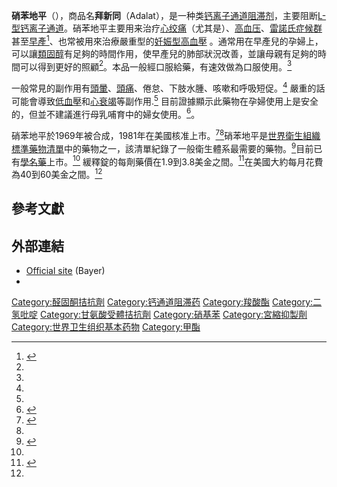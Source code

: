 {{Drugbox
| verifiedrevid = 462260435
| IUPAC_name = 3,5-dimethyl 2,6-dimethyl-4-(2-nitrophenyl)-1,4-dihydropyridine-3,5-dicarboxylate
| image = Nifedipine.svg
| width = 165
| image2 = Nifedipine-from-xtal-3D-balls.png
<!--Clinical data-->
| tradename = Adalat、Procardia，等等
| Drugs.com = {{drugs.com|monograph|nifedipine}}
| MedlinePlus = a684028
| pregnancy_category = C: (USA)
| legal_status =  
| routes_of_administration = 口服、外用
<!--Pharmacokinetic data-->
| bioavailability = 45-56%
| protein_bound = 92-98%
| metabolism = 胃肠道，肝脏
| elimination_half-life = 2 小時
| excretion = 肾脏: >50%, 胆汁: 5-15%
<!--Identifiers-->
| CAS_number_Ref = {{cascite|correct|??}}
| CAS_number = 21829-25-4
| ATC_prefix = C08
| ATC_suffix = CA05
| ATC_supplemental =  
| PubChem = 4485
| IUPHAR_ligand = 2514
| DrugBank_Ref = {{drugbankcite|correct|drugbank}}
| DrugBank = DB01115
| ChemSpiderID_Ref = {{chemspidercite|correct|chemspider}}
| ChemSpiderID = 4330
| UNII_Ref = {{fdacite|correct|FDA}}
| UNII = I9ZF7L6G2L
| KEGG_Ref = {{keggcite|correct|kegg}}
| KEGG = D00437
| ChEBI_Ref = {{ebicite|correct|EBI}}
| ChEBI = 7565
| ChEMBL_Ref = {{ebicite|correct|EBI}}
| ChEMBL = 193
<!--Chemical data-->
| C=17 | H=18 | N=2 | O=6
| molecular_weight = 346.335 g/mol
| smiles = O=C(OC)\C1=C(\N/C(=C(/C(=O)OC)C1c2ccccc2[N+]([O-])=O)C)C
| StdInChI_Ref = {{stdinchicite|correct|chemspider}}
| StdInChI = 1S/C17H18N2O6/c1-9-13(16(20)24-3)15(14(10(2)18-9)17(21)25-4)11-7-5-6-8-12(11)19(22)23/h5-8,15,18H,1-4H3
| StdInChIKey_Ref = {{stdinchicite|correct|chemspider}}
| StdInChIKey = HYIMSNHJOBLJNT-UHFFFAOYSA-N
| melting_point = 173
}}
<!-- Definition and medical uses -->

{{medical}}

'''硝苯地平'''（{{lang-en|Nifedipine}}），商品名'''拜新同'''（Adalat），是一种{{tsl|en|dihydropyridines|二氢吡啶}}类[[钙离子通道阻滞剂|钙离子通道阻滞剂]]，主要阻断[[L型钙通道|L-型钙离子通道]]。硝苯地平主要用来治疗[[心绞痛|心绞痛]]（尤其是{{tsl|en|Prinzmetal angina|变异型心绞痛}}）、[[高血压|高血压]]、[[雷諾氏症候群|雷諾氏症候群]]甚至[[早產|早產]]<ref name=AHFS2015>{{cite web|title=Nifedipine|url=http://www.drugs.com/monograph/nifedipine.html|publisher=The American Society of Health-System Pharmacists|accessdate=Dec 19, 2015|archive-date=2015-12-25|archive-url=https://web.archive.org/web/20151225224837/http://www.drugs.com/monograph/nifedipine.html|dead-url=no}}</ref>、也常被用來治療嚴重型的[[妊娠型高血壓|妊娠型高血壓]] 。通常用在早產兒的孕婦上，可以讓[[類固醇|類固醇]]有足夠的時間作用，使早產兒的肺部狀況改善，並讓母親有足夠的時間可以得到更好的照顧<ref name=AHFS2015/>。本品一般經口服給藥，有速效做為口服使用。<ref name=AHFS2015/>

<!-- Side effects and mechanism -->
一般常見的副作用有[[頭暈|頭暈]]、[[頭痛|頭痛]]、倦怠、下肢水腫、咳嗽和呼吸短促。<ref name=AHFS2015/> 嚴重的話可能會導致[[低血壓|低血壓]]和[[心衰竭|心衰竭]]等副作用.<ref name=AHFS2015/> 目前證據顯示此藥物在孕婦使用上是安全的，但並不建議進行母乳哺育中的婦女使用。<ref>{{cite web|title=Nifedipine Pregnancy and Breastfeeding Warnings|url=http://www.drugs.com/pregnancy/nifedipine.html|accessdate=25 December 2015|archive-date=2015-12-21|archive-url=https://web.archive.org/web/20151221122156/http://www.drugs.com/pregnancy/nifedipine.html|dead-url=no}}</ref>。

<!-- History, society and culture -->
硝苯地平於1969年被合成，1981年在美國核准上市。<ref>{{cite book|last1=Corey|first1=E.J.|title=Drug discovery practices, processes, and perspectives|date=2013|publisher=John Wiley & Sons|location=Hoboken, N.J.|isbn=9781118354469|page=172|url=https://books.google.ca/books?id=mIyxO5cLEAcC&pg=PA172|access-date=2017-05-15|archive-date=2017-09-01|archive-url=https://web.archive.org/web/20170901032155/https://books.google.ca/books?id=mIyxO5cLEAcC&pg=PA172|dead-url=no}}</ref><ref name=AHFS2015/>硝苯地平是[[世界衛生組織標準藥物清單|世界衛生組織標準藥物清單]]中的藥物之一，該清單紀錄了一般衛生體系最需要的藥物。<ref name=WHO2015E>{{cite web |url=http://www.who.int/medicines/publications/essentialmedicines/EML2015_8-May-15.pdf |title=19th WHO Model List of Essential Medicines (April 2015) |date=April 2015 |accessdate=May 10, 2015 |publisher=WHO |archive-date=2015-05-13 |archive-url=https://web.archive.org/web/20150513043105/http://www.who.int/medicines/publications/essentialmedicines/EML2015_8-May-15.pdf |dead-url=no }}</ref>目前已有[[學名藥|學名藥]]上市。<ref name=AHFS2015/> 緩釋錠的每劑藥價在1.9到3.8美金之間。<ref>{{cite web|title=Nifedipine|url=http://erc.msh.org/dmpguide/resultsdetail.cfm?language=english&code=NIF30T&s_year=2014&year=2014&str=30%20mg&desc=Nifedipine&pack=new&frm=TAB-CAP&rte=PO&class_code2=12%2E3%2E&supplement=&class_name=%2812%2E3%2E%29Antihypertensive%20medicines%3Cbr%3E|website=International Drug Price Indicator Guide|accessdate=25 December 2015}}{{dead link|date=2018年4月 |bot=InternetArchiveBot |fix-attempted=yes }}</ref>在美國大約每月花費為40到60美金之間。<ref name=AHFS2015/>

==參考文獻==
{{reflist}}

==外部連結==
* [http://www.adalat.com/ Official site] {{Wayback|url=http://www.adalat.com/ |date=20080408090518 }} (Bayer)
* {{MedlinePlusDrugInfo|medmaster|a684028}}

{{Other gynecologicals}}
{{通道阻滞剂}}

[[Category:醛固酮拮抗劑|Category:醛固酮拮抗劑]]
[[Category:钙通道阻滞药|Category:钙通道阻滞药]]
[[Category:羧酸酯|Category:羧酸酯]]
[[Category:二氢吡啶|Category:二氢吡啶]]
[[Category:甘氨酸受體拮抗劑|Category:甘氨酸受體拮抗劑]]
[[Category:硝基苯|Category:硝基苯]]
[[Category:宮縮抑製劑|Category:宮縮抑製劑]]
[[Category:世界卫生组织基本药物|Category:世界卫生组织基本药物]]
[[Category:甲酯|Category:甲酯]]